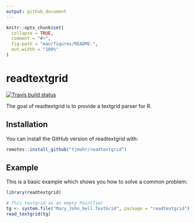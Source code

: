 ```yaml
---
output: github_document
---
```


<!-- README.md is generated from README.Rmd. Please edit that file -->

```r
knitr::opts_chunk$set(
  collapse = TRUE,
  comment = "#>",
  fig.path = "man/figures/README-",
  out.width = "100%"
)
```

# readtextgrid

<!-- badges: start -->
[![Travis build status](https://travis-ci.org/tjmahr/readtextgrid.svg?branch=master)](https://travis-ci.org/tjmahr/readtextgrid)
<!-- badges: end -->

The goal of readtextgrid is to provide a textgrid parser for R.

## Installation

You can install the GitHub version of readtextgrid with:

``` r
remotes::install_github("tjmahr/readtextgrid")
```

## Example

This is a basic example which shows you how to solve a common problem:

```r
library(readtextgrid)

# This textgrid as an empty PointTier
tg <- system.file("Mary_John_bell.TextGrid", package = "readtextgrid")
read_textgrid(tg)
```
